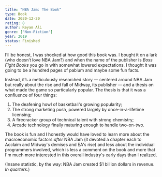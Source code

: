 ```yaml
---
title: "NBA Jam: The Book"
type: Book
date: 2020-12-20
rating: 8
author: Reyan Ali
genre: ['Non-Fiction']
year: 2019
status: Finished
---
```


I’ll be honest, I was shocked at how good this book was. I bought it on a lark (who doesn’t love NBA Jam?) and when the name of the publisher is _Boss Fight Books_ you go in with somewhat lowered expectations. I thought it was going to be a hundred pages of pablum and maybe some fun facts.

Instead, it’s a meticulously researched story — centered around NBA Jam but really about the rise and fall of Midway, its publisher — and a thesis on what made the game so particularly popular. The thesis is that it was a confluence of four things:

1. The deafening howl of basketball's growing popularity;
2. The strong marketing push, powered largely by once-in-a-lifetime licensing;
3. A firecracker group of technical talent with strong chemistry;
4. Arcade technology finally maturing enough to handle two-on-two.

The book is fun and I honestly would have loved to learn more about the macroeconomic factors _after_ NBA Jam (it devoted a chapter each to Acclaim and Midway's demises and EA's rise) and less about the individual programmers involved, which is less a comment on the book and more that I'm much more interested in this overall industry's early days than I realized.

(Insane statistic, by the way: NBA Jam created $1 billion dollars in revenue. _In quarters._)
